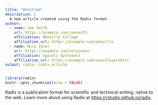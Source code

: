 ```yaml
---
title: "Untitled"
description: |
  A new article created using the Radix format.
author:
  - name: Joe Smith
    url: https://example.com/joesmith
    affiliation: Whoville College
    affiliation_url: https://example.com/whoville
  - name: Nora Jones 
    url: https://example.com/norajones
    affiliation: Spacely Sprockets
    affiliation_url: https://example.com/spacelysprokets
output: radix::radix_article
---
```



```r
library(radix)
knitr::opts_chunk$set(echo = FALSE)
```

Radix is a publication format for scientific and technical writing, native to the web. Learn more about using Radix at <https://rstudio.github.io/radix>.



